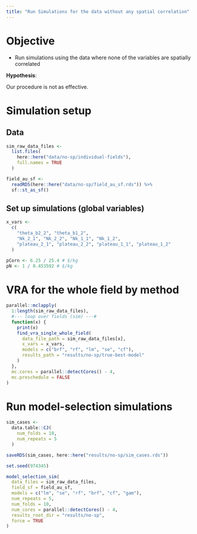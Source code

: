 ```yaml
---
title: "Run Simulations for the data without any spatial correlation"
---
```


# Objective 

+ Run simulations using the data where none of the variables are spatially correlated

**Hypothesis**:

Our procedure is not as effective.

# Simulation setup

## Data

```r
sim_raw_data_files <-
  list.files(
    here::here("data/no-sp/individual-fields"),
    full.names = TRUE
  )

field_au_sf <-
  readRDS(here::here("data/no-sp/field_au_sf.rds")) %>%
  sf::st_as_sf()
```

## Set up simulations (global variables)

```r
x_vars <-
  c(
    "theta_b2_2", "theta_b1_2",
    "Nk_2_1", "Nk_2_2", "Nk_1_1", "Nk_1_2",
    "plateau_2_1", "plateau_2_2", "plateau_1_1", "plateau_1_2"
  )

pCorn <- 6.25 / 25.4 # $/kg
pN <- 1 / 0.453592 # $/kg
```

# VRA for the whole field by method
```r
parallel::mclapply(
  1:length(sim_raw_data_files),
  #--- loop over fields (sim) ---#
  function(x) {
    print(x)
    find_vra_single_whole_field(
      data_file_path = sim_raw_data_files[x],
      x_vars = x_vars,
      models = c("brf", "rf", "lm", "se", "cf"),
      results_path = "results/no-sp/true-best-model"
    )
  },
  mc.cores = parallel::detectCores() - 4,
  mc.preschedule = FALSE
)
```

# Run model-selection simulations

```r
sim_cases <-
  data.table::CJ(
    num_folds = 10,
    num_repeats = 5
  )

saveRDS(sim_cases, here::here("results/no-sp/sim_cases.rds"))
```


```r
set.seed(974345)

model_selection_sim(
  data_files = sim_raw_data_files,
  field_sf = field_au_sf,
  models = c("lm", "se", "rf", "brf", "cf", "gam"),
  num_repeats = 5,
  num_folds = 10,
  num_cores = parallel::detectCores() - 4,
  results_root_dir = "results/no-sp",
  force = TRUE
)
```